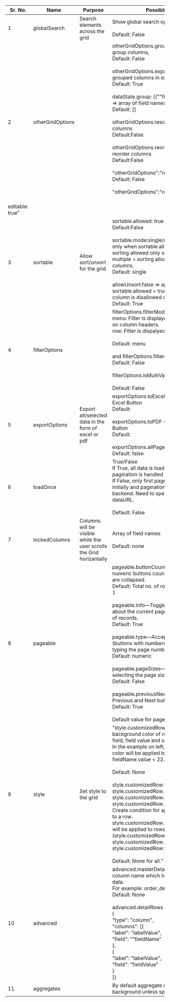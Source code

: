 |Sr. No.   |  Name | Purpose   | Possible Values  |
|---|---|---|---|
|1|globalSearch|Search elements across the grid|Show global search option. true, false<br/><br/>Default: False|
|2|otherGridOptions||otherGridOptions.groupable= true => allow group columns,<br/>Default: False<br/><br/>otherGridOptions.expandField = true => grouped columns in expanded form,<br/>Default: True<br/><br/>dataState.group: [{""field"": ""fieldName""}] => array of field names<br/>Default: []<br/><br/>otherGridOptions.resizable = true => resize columns<br/>Default:False<br/><br/>otherGridOptions.reorderable = true => reorder columns<br/>Default:False<br/><br/>"otherGridOptions":"rowInEditMode": true<br/>Default: False<br/><br/>"otherGridOptions":"rowInEditMode": true<br/><br/>
editable: true"|
|3|sortable|Allow sort/unsort for the grid|sortable.allowed: true => allow sorting,<br/>Default:False<br/><br/>sortable.mode:single/multiple => applicable only when sortable.allowed = true. single = sorting allowed only on single column. multiple = sorting allowed on multiple columns.<br/>Default: single<br/><br/>allowUnsort:false => applicable only when sortable.allowed = true. false = Unsorting of column is disallowed or allowed.<br/>Default: True|
|4|filterOptions||filterOptions.filterMode=menu or row<br/>menu: Filter is displayed as part of a menu on column headers.<br/>row: Filter is dispalyed as a row.<br/><br/>Default: menu<br/><br/>and filterOptions.filterable=false<br/>Default: False<br/><br/>filterOptions.isMultiValueFilter<br/><br/>Default: False|
|5|exportOptions|Export all/selected data in the form of excel or pdf|exportOptions.toExcel => Show Export to Excel Button<br/>Default: <br/><br/>exportOptions.toPDF => Show Export to PDF Button<br/>Default: <br/><br/>exportOptions.allPages => Export all pages<br/>Default: false|
|6|loadOnce||True/False<br/>If True, all data is loaded at once and pagination is handled by Grid in browser.<br/>If False, only first page data is loaded initially and pagination is handled at the backend. Need to specify parameter dataURL.<br/><br/>Default: False|
|7|lockedColumns|Columns will be visible while the user scrolls the Grid horizantally|Array of field names<br/><br/>Default: none|
|8|pageable||pageable.buttonCount—Sets the maximum numeric buttons count before the buttons are collapsed.<br/>Default: Total no. of rows%count per page + 1<br/><br/>pageable.info—Toggles the information about the current page and the total number of records.<br/>Default: True<br/><br/>pageable.type—Accepts the numeric (buttons with numbers) and input (input for typing the page number) values.<br/>Default: numeric<br/><br/>pageable.pageSizes—Shows a menu for selecting the page size.<br/>Default: False<br/><br/>pageable.previousNext—Toggles the Previous and Next buttons.<br/>Default: True<br/><br/>Default value for pageable: null|
|9|style|Set style to the grid|"style.customizedRow: Customize background color of rows based on given field, field value and operator. For example: In the example on left, given background color will be applied to rows where fieldName.value < 22.<br/><br/>Default: None<br/><br/>style.customizedRow.field, style.customizedRow.value, style.customizedRow.operator, style.customizedRow.style<br/>Create condition for applying custom color to a row. style.customizedRow.style.backgroundColor will be applied to rows where (style.customizedRow.field.value style.customizedRow.operator style.customizedRow.value)<br/><br/>Default: None for all."|
|10|advanced||advanced.masterDetail should be set to a column name which has array of object data.<br/> For example: order_details.<br/>Default: None<br/><br/>advanced.detailRows <br/>{<br/>"type": "column",<br/>"columns": [{ <br/>"label": "labelValue",<br/>"field": ""fieldName"<br/>},<br/> {<br/>"label": "labelValue",<br/>"field": "fieldValue"<br/>}<br/>]}|
|11|aggregates||By default aggregate cell will have red background unless specified in style.|